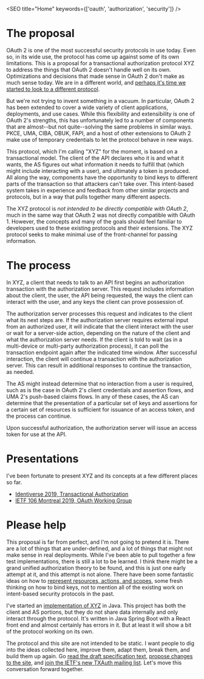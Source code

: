 

<SEO title="Home" keywords={['oauth', 'authorization', 'security']} />

# The proposal

OAuth 2 is one of the most successful security protocols in use today. Even so, in its wide use, the protocol has come up against some of its own limitations. This is a proposal for a transactional authorization protocol XYZ to address the things that OAuth 2 doesn't handle well on its own. Optimizations and decisions that made sense in OAuth 2 don't make as much sense today. We are in a different world, and <a href="https://medium.com/@justinsecurity/moving-on-from-oauth-2-629a00133ade">perhaps it's time we started to look to a different protocol</a>.

But we're not trying to invent something in a vacuum. In particular, OAuth 2 has been extended to cover a wide variety of client applications, deployments, and use cases. While this flexibility and extensibility is one of OAuth 2's strengths, this has unfortunately led to a number of components that are almost--but not quite--solving the same problems in similar ways. PKCE, UMA, CIBA, OBUK, FAPI, and a host of other extensions to OAuth 2 make use of temporary credentials to let the protocol behave in new ways. 

This protocol, which I'm calling "XYZ" for the moment, is based on a transactional model. The client of the API declares who it is and what it wants, the AS figures out what information it needs to fulfill that (which might include interacting with a user), and ultimately a token is produced. All along the way, components have the opportunity to bind keys to different parts of the transaction so that attackers can't take over. This intent-based system takes in experience and feedback from other similar projects and protocols, but in a way that pulls together many different aspects. 

The XYZ protocol is *not intended to be directly compatible with OAuth 2*, much in the same way that OAuth 2 was not directly compatible with OAuth 1. However, the concepts and many of the goals should feel familiar to developers used to these existing protocols and their extensions. The XYZ protocol seeks to make minimal use of the front-channel for passing information. 

# The process

In XYZ, a client that needs to talk to an API first <Link to="/transactionrequest">begins an authorization transaction</Link> with the authorization server. This request includes information about the client, the user, the API being requested, the ways the client can interact with the user, and any <Link to="/keys">keys the client can prove possession of</Link>.

The authorization server processes this request and indicates to the client what its next steps are. If the authorization server requires external input from an authorized user, it will indicate that the client <Link to="/interaction">interact with the user</Link> or wait for a server-side action, depending on the nature of the client and what the authorization server needs. If the client is told to wait (as in a multi-device or multi-party authorization process), it can poll the transaction endpoint again after the indicated time window. After successful interaction, the client will continue a transaction with the authorization server. This can result in additional responses to continue the transaction, as needed.

The AS might instead determine that no interaction from a user is required, such as is the case in OAuth 2's client credentials and assertion flows, and UMA 2's push-based claims flows. In any of these cases, the AS can determine that the presentation of a particular set of keys and assertions for a certain set of resources is sufficient for issuance of an access token, and the process can continue.

Upon successful authorization, the authorization server will <Link to="/tokens">issue an access token for use at the API</Link>. 

# Presentations

I've been fortunate to present XYZ and its concepts at a few different places so far. 

 - [Identiverse 2019, Transactional Authorization](https:/www.youtube.com/watch?v=U9i7YaN8v9c)
 - [IETF 106 Montreal 2019, OAuth Working Group](https://www.youtube.com/watch?v=TE3Fzb5-Jz0&t=3764)

# Please help

This proposal is far from perfect, and I'm not going to pretend it is. There are a lot of things that are under-defined, and a lot of things that might not make sense in real deployments. While I've been able to pull together a few test implementations, there is still a lot to be learned. I think there might be a grand unified authorization theory to be found, and this is just one early attempt at it, and this attempt is not alone. There have been some fantastic ideas on how to <a href="https://medium.com/oauth-2/transaction-authorization-or-why-we-need-to-re-think-oauth-scopes-2326e2038948">represent resources, actions, and scopes</a>, some fresh thinking on how to bind keys, not to mention all of the existing work on intent-based security protocols in the past. 

I've started an <a href="https://github.com/bspk/oauth.xyz-java">implementation of XYZ</a> in Java. This project has both the client and AS portions, but they do not share data internally and only interact through the protocol. It's written in Java Spring Boot with a React front end and almost certainly has errors in it. But at least it will show a bit of the protocol working on its own.

The protocol and this site are not intended to be static. I want people to dig into the ideas collected here, improve them, adapt them, break them, and build them up again. Go <a href="https://tools.ietf.org/id/draft-richer-transactional-authz-00.html">read the draft specification text</a>, <a href="https://github.com/bspk/oauth.xyz-site">propose changes to the site</a>, and <a href="https://www.ietf.org/mailman/listinfo/txauth">join the IETF's new TXAuth mailing list</a>. Let's move this conversation forward together.